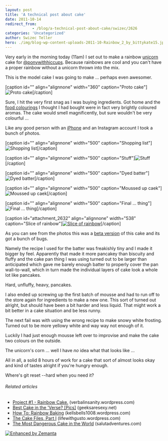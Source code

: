 ```yaml
---
layout: post
title: 'A technical post about cake'
date: 2011-10-14
redirect_from: 
            - /blog/a-technical-post-about-cake/swizec/2626
categories: 'Uncategorized'
author: Swizec Teller
hero: ./img/blog-wp-content-uploads-2011-10-Rainbow_2_by_bittykate15.jpg
---
```

Very early in the morning today (11am) I set out to make a rainbow [unicorn](http://en.wikipedia.org/wiki/Unicorn "Unicorn") cake for [@ponywithhiccups](http://twitter.com/ponywithhiccups). Because rainbows are cool and you can't have a proper rainbow without a unicorn thrown into the mix.



This is the model cake I was going to make ... perhaps even awesomer.



\[caption id="" align="alignnone" width="360" caption="Proto cake"]![](./img/blog-wp-content-uploads-2011-10-Rainbow_2_by_bittykate15.jpg "Proto cake")\[/caption]



<!--more-->

Sure, I hit the very first snag as I was buying ingredients. Got home and the [food colourings](http://en.wikipedia.org/wiki/Food_coloring "Food coloring") I thought I had bought were in fact very brightly coloured aromas. The cake would smell magnificently, but sure wouldn't be very colourful ...



Like any good person with an [iPhone](http://www.apple.com/iphone "iPhone") and an Instagram account I took a bunch of photos.



\[caption id="" align="alignnone" width="500" caption="Shopping list"]![](./img/blog-wp-content-uploads-2011-10-tumblr_lt1vmgp30U1qekjngo1_50010.jpg "Shopping list")\[/caption]



\[caption id="" align="alignnone" width="500" caption="Stuff"]![](./img/blog-wp-content-uploads-2011-10-tumblr_lt24i0Xa601qekjngo1_50010.jpg "Stuff")\[/caption]



\[caption id="" align="alignnone" width="500" caption="Dyed batter"]![](./img/blog-wp-content-uploads-2011-10-tumblr_lt28wyJXyg1qekjngo1_5009.jpg "Dyed batter")\[/caption]



\[caption id="" align="alignnone" width="500" caption="Moussed up caek"]![](./img/blog-wp-content-uploads-2011-10-tumblr_lt2h1exdVZ1qekjngo1_5009.jpg "Moussed up caek")\[/caption]



\[caption id="" align="alignnone" width="500" caption="Final ... thing"]![](./img/blog-wp-content-uploads-2011-10-tumblr_lt2j9ptowg1qekjngo1_5009.jpg "Final ... thing")\[/caption]





\[caption id="attachment_2632" align="alignnone" width="538" caption="Slice of rainbow"][![](./img/blog-wp-content-uploads-2011-10-3qqjy-1-768x1024.jpg "Slice of rainbow")](http://swizec.com/blog/wp-content/uploads/2011/10/3qqjy-1.jpg)\[/caption]



As you can see from the photos this was a [beta version](http://en.wikipedia.org/wiki/Software_release_life_cycle "Software release life cycle") of this cake and its got a bunch of bugs.



Namely the recipe I used for the batter was freakishly tiny and I made it bigger by feel. Apparently that made it more pancakey than biscuity and fluffy and the cake pan thing I was using turned out to be larger than anticipated which gave me barely enough batter to properly cover the pan wall-to-wall, which in turn made the individual layers of cake look a whole lot like pancakes.



Hard, unfluffy, heavy, pancakes.



I also ended up screwing up the first batch of mousse and had to run off to the store again for ingredients to make a new one. This sort of turned out alright, but should have been a bit harder and less liquid. That might work a bit better in a cake situation and be less runny.



The next fail was with using the wrong recipe to make snowy white frosting. Turned out to be more yellowy white and way way not enough of it.



Luckily I had just enough mousse left over to improvise and make the cake two colours on the outside.



The unicorn's corn ... well I have _no_ idea what that looks like ...



All in all, a solid 8 hours of work for a cake that sort of almost looks okay and kind of tastes alright if you're hungry enough.



Where's git reset --hard when you need it?

###### Related articles

- [Project #1 - Rainbow Cake.](http://verbalinsanity.wordpress.com/2011/08/10/project-1-rainbow-cake/) (verbalinsanity.wordpress.com)
- [Best Cake in the 'Verse? \[Pics\]](http://www.geeksaresexy.net/2011/10/09/best-cake-in-the-verse-pics/) (geeksaresexy.net)
- [How To: Rainbow Baking](http://kellsbells1008.wordpress.com/2011/09/12/how-to-rainbow-baking/) (kellsbells1008.wordpress.com)
- [The Cake Files, Part I](http://lifewithgusto.wordpress.com/2011/10/13/the-cake-files-part-i/) (lifewithgusto.wordpress.com)
- [The Most Dangerous Cake in the World](http://salutadventures.com/2011/10/11/the-most-dangerous-cake-in-the-world/) (salutadventures.com)

[![Enhanced by Zemanta](http://img.zemanta.com/zemified_e.png?x-id=7bf5dc33-8456-4419-8d36-7f45156c0b84)](http://www.zemanta.com/ "Enhanced by Zemanta")